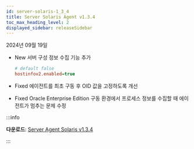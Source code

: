 ```yaml
---
id: server-solaris-1_3_4
title: Server Solaris Agent v1.3.4
toc_max_heading_level: 2
displayed_sidebar: releaseSidebar
---
```


2024년 09월 19일

- <Status priority='1'>New</Status> 서버 구성 정보 수집 기능 추가

  ```ini title="whatap.conf"
  # default false
  hostinfov2.enabled=true
  ```

- <Status priority='0'>Fixed</Status> 에이전트를 최초 구동 후 OID 값을 고정하도록 개선

- <Status priority='0'>Fixed</Status> Oracle Enterprise Edition 구동 환경에서 프로세스 정보를 수집할 때 에이전트가 멈추는 문제 수정

:::info 

**다운로드**: [Server Agent Solaris v1.3.4](https://repo.whatap.io/solaris/noarch/whatap-infra-1.3-4.aix6.1.noarch.rpm)

:::

